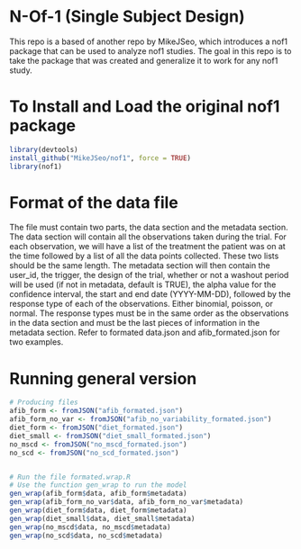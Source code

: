 # N-Of-1 (Single Subject Design)

This repo is a based of another repo by MikeJSeo, which introduces a nof1 package that can be used to analyze nof1 studies. The goal in this repo is to take the package that was created and generalize it to work for any nof1 study.

# To Install and Load the original nof1 package

```r
library(devtools)
install_github("MikeJSeo/nof1", force = TRUE)
library(nof1)
```

# Format of the data file

The file must contain two parts, the data section and the metadata section. The data section will contain all the observations taken during the trial. For each observation, we will have a list of the treatment the patient was on at the time followed by a list of all the data points collected. These two lists should be the same length. The metadata section will then contain the  user_id, the trigger, the design of the trial, whether or not a washout  period will be used (if not in metadata, default is TRUE), the alpha value for the confidence interval, the start and end  date (YYYY-MM-DD), followed by the response type of each of the observations. Either binomial, poisson, or normal. The response types must be in the same order as the observations in the data section and must be the last pieces of information in the metadata section. Refer to formated data.json and afib_formated.json for two examples.

# Running general version

```r
# Producing files
afib_form <- fromJSON("afib_formated.json")
afib_form_no_var <- fromJSON("afib_no_variability_formated.json")
diet_form <- fromJSON("diet_formated.json")
diet_small <- fromJSON("diet_small_formated.json")
no_mscd <- fromJSON("no_mscd_formated.json")
no_scd <- fromJSON("no_scd_formated.json")


# Run the file formated.wrap.R
# Use the function gen_wrap to run the model
gen_wrap(afib_form$data, afib_form$metadata)
gen_wrap(afib_form_no_var$data, afib_form_no_var$metadata)
gen_wrap(diet_form$data, diet_form$metadata)
gen_wrap(diet_small$data, diet_small$metadata)
gen_wrap(no_mscd$data, no_mscd$metadata)
gen_wrap(no_scd$data, no_scd$metadata)
```
